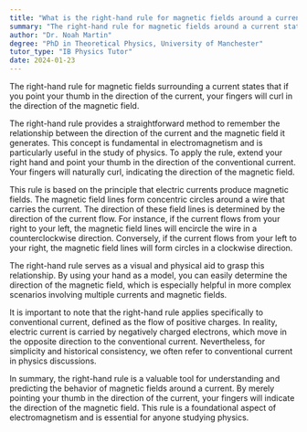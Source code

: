 ```yaml
---
title: "What is the right-hand rule for magnetic fields around a current?"
summary: "The right-hand rule for magnetic fields around a current states that if you point your thumb in the direction of the current, your fingers will curl in the direction of the magnetic field."
author: "Dr. Noah Martin"
degree: "PhD in Theoretical Physics, University of Manchester"
tutor_type: "IB Physics Tutor"
date: 2024-01-23
---
```


The right-hand rule for magnetic fields surrounding a current states that if you point your thumb in the direction of the current, your fingers will curl in the direction of the magnetic field.

The right-hand rule provides a straightforward method to remember the relationship between the direction of the current and the magnetic field it generates. This concept is fundamental in electromagnetism and is particularly useful in the study of physics. To apply the rule, extend your right hand and point your thumb in the direction of the conventional current. Your fingers will naturally curl, indicating the direction of the magnetic field.

This rule is based on the principle that electric currents produce magnetic fields. The magnetic field lines form concentric circles around a wire that carries the current. The direction of these field lines is determined by the direction of the current flow. For instance, if the current flows from your right to your left, the magnetic field lines will encircle the wire in a counterclockwise direction. Conversely, if the current flows from your left to your right, the magnetic field lines will form circles in a clockwise direction.

The right-hand rule serves as a visual and physical aid to grasp this relationship. By using your hand as a model, you can easily determine the direction of the magnetic field, which is especially helpful in more complex scenarios involving multiple currents and magnetic fields.

It is important to note that the right-hand rule applies specifically to conventional current, defined as the flow of positive charges. In reality, electric current is carried by negatively charged electrons, which move in the opposite direction to the conventional current. Nevertheless, for simplicity and historical consistency, we often refer to conventional current in physics discussions.

In summary, the right-hand rule is a valuable tool for understanding and predicting the behavior of magnetic fields around a current. By merely pointing your thumb in the direction of the current, your fingers will indicate the direction of the magnetic field. This rule is a foundational aspect of electromagnetism and is essential for anyone studying physics.
    